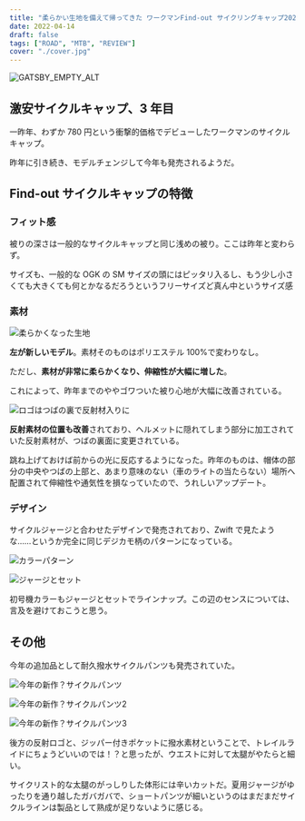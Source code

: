```yaml
---
title: "柔らかい生地を備えて帰ってきた ワークマンFind-out サイクリングキャップ2022とサイクルパンツ"
date: 2022-04-14
draft: false
tags: ["ROAD", "MTB", "REVIEW"]
cover: "./cover.jpg"
---
```


![GATSBY_EMPTY_ALT](./cover.jpg)

## 激安サイクルキャップ、3 年目

一昨年、わずか 780 円という衝撃的価格でデビューしたワークマンのサイクルキャップ。

<LinkBox url="https://blog.gensobunya.net/post/2021/08/workman_cap/" />

昨年に引き続き、モデルチェンジして今年も発売されるようだ。

## Find-out サイクルキャップの特徴

### フィット感

被りの深さは一般的なサイクルキャップと同じ浅めの被り。ここは昨年と変わらず。

サイズも、一般的な OGK の SM サイズの頭にはピッタリ入るし、もう少し小さくても大きくても何とかなるだろうというフリーサイズど真ん中というサイズ感

### 素材

![柔らかくなった生地](./material_compe.jpg)

**左が新しいモデル**。素材そのものはポリエステル 100%で変わりなし。

ただし、**素材が非常に柔らかくなり、伸縮性が大幅に増した**。

これによって、昨年までのややゴワついた被り心地が大幅に改善されている。

![ロゴはつばの裏で反射材入りに](./logo.jpg)

**反射素材の位置も改善**されており、ヘルメットに隠れてしまう部分に加工されていた反射素材が、つばの裏面に変更されている。

跳ね上げておけば前からの光に反応するようになった。昨年のものは、帽体の部分の中央やつばの上部と、あまり意味のない（車のライトの当たらない）場所へ配置されて伸縮性や通気性を損なっていたので、うれしいアップデート。

### デザイン

サイクルジャージと合わせたデザインで発売されており、Zwift で見たような……というか完全に同じデジカモ柄のパターンになっている。

![カラーパターン](./color_pattern.jpg)

![ジャージとセット](./jerseys.jpg)

初号機カラーもジャージとセットでラインナップ。この辺のセンスについては、言及を避けておこうと思う。

## その他

今年の追加品として耐久撥水サイクルパンツも発売されていた。

![今年の新作？サイクルパンツ](./cycle_pants1.jpg)

![今年の新作？サイクルパンツ2](./cycle_pants2.jpg)

![今年の新作？サイクルパンツ3](./cycle_pants3.jpg)

後方の反射ロゴと、ジッパー付きポケットに撥水素材ということで、トレイルライドにちょうどいいのでは！？と思ったが、ウエストに対して太腿がやたらと細い。

サイクリスト的な太腿のがっしりした体形には辛いカットだ。夏用ジャージがゆったりを通り越したガバガバで、ショートパンツが細いというのはまだまだサイクルラインは製品として熟成が足りないように感じる。
